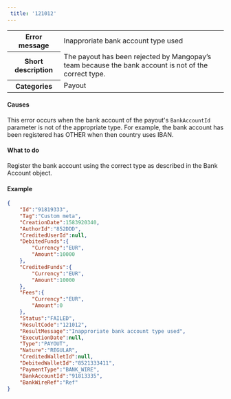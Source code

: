 ```yaml
---  
 title: '121012'  
---  
```

  
<table>
    <tbody>
        <tr>
            <th><strong>Error message</strong></th>
            <td>Inapproriate bank account type used</td>
        </tr>
        <tr>
            <th><strong>Short description</strong></th>
            <td>The payout has been rejected by Mangopay’s team because the bank account is not of the correct type.</td>
        </tr>
        <tr>
            <th><strong>Categories</strong></th>
            <td>  
<div class="label">Payout</div>
</td>
        </tr>
    </tbody>
</table>  

#### Causes  

This error occurs when the bank account of the payout's `BankAccountId` parameter is not of the appropriate type. For example, the bank account has been registered has OTHER when then country uses IBAN.   

#### What to do  

Register the bank account using the correct type as described in the Bank Account object.  

#### Example  
```json API Response
{
    "Id":"91819333",
    "Tag":"Custom meta",
    "CreationDate":1583920340,
    "AuthorId":"852DDD",
    "CreditedUserId":null,
    "DebitedFunds":{
        "Currency":"EUR",
        "Amount":10000
    },
    "CreditedFunds":{
        "Currency":"EUR",
        "Amount":10000
    },
    "Fees":{
        "Currency":"EUR",
        "Amount":0
    },
    "Status":"FAILED",
    "ResultCode":"121012",
    "ResultMessage":"Inapproriate bank account type used",
    "ExecutionDate":null,
    "Type":"PAYOUT",
    "Nature":"REGULAR",
    "CreditedWalletId":null,
    "DebitedWalletId":"8521333411",
    "PaymentType":"BANK_WIRE",
    "BankAccountId":"91813335",
    "BankWireRef":"Ref"
}
```